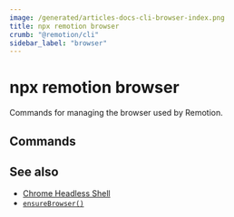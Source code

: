 ```yaml
---
image: /generated/articles-docs-cli-browser-index.png
title: npx remotion browser
crumb: "@remotion/cli"
sidebar_label: "browser"
---
```



# npx remotion browser<AvailableFrom v="4.0.137"/>

Commands for managing the browser used by Remotion.

## Commands

<TableOfContents />

## See also

- [Chrome Headless Shell](/docs/miscellaneous/chrome-headless-shell)
- [`ensureBrowser()`](/docs/renderer/ensure-browser)
